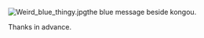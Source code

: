 
[[File:Weird_blue_thingy.jpg|thumb|left]]the blue message beside kongou.

Thanks in advance.<ac_metadata title="Can someone please translate this or tell me the meaning?"> </ac_metadata>